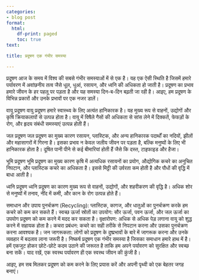 ```yaml
---
categories:
- blog post
format:
  html:
    df-print: paged
    toc: true
text: 

title: प्रदूषण एक गंभीर समस्या

---
```



प्रदूषण आज के समय में विश्व की सबसे गंभीर समस्याओं में से एक है। यह एक ऐसी स्थिति है जिसमें हमारे पर्यावरण में अवांछनीय तत्व जैसे धूल, धुआं, रसायन, और ध्वनि की अधिकता हो जाती है। प्रदूषण का प्रभाव हमारे जीवन के हर पहलू पर पड़ता है और यह समस्या दिन-ब-दिन बढ़ती जा रही है। आइए, हम प्रदूषण के विभिन्न प्रकारों और उनके प्रभावों पर एक नजर डालें।

वायु प्रदूषण
वायु प्रदूषण हमारे स्वास्थ्य के लिए अत्यंत हानिकारक है। यह मुख्य रूप से वाहनों, उद्योगों और कृषि क्रियाकलापों से उत्पन्न होता है। वायु में विषैले गैसों की अधिकता से सांस लेने में दिक्कतें, फेफड़ों के रोग, और हृदय संबंधी समस्याएं उत्पन्न होती हैं।

जल प्रदूषण
जल प्रदूषण का मुख्य कारण रसायन, प्लास्टिक, और अन्य हानिकारक पदार्थों का नदियों, झीलों और महासागरों में गिरना है। इसका प्रभाव न केवल जलीय जीवन पर पड़ता है, बल्कि मनुष्यों के लिए भी हानिकारक होता है। दूषित पानी पीने से कई बीमारियां होती हैं जैसे कि दस्त, टाइफाइड और हैजा।

भूमि प्रदूषण
भूमि प्रदूषण का मुख्य कारण कृषि में अत्यधिक रसायनों का प्रयोग, औद्योगिक कचरे का अनुचित निपटान, और प्लास्टिक कचरे का अधिकता है। इससे मिट्टी की उर्वरता कम होती है और पौधों की वृद्धि में बाधा आती है।

ध्वनि प्रदूषण
ध्वनि प्रदूषण का कारण मुख्य रूप से वाहनों, उद्योगों, और शहरीकरण की वृद्धि है। अधिक शोर से मनुष्यों में तनाव, नींद में कमी, और कान के रोग उत्पन्न होते हैं।

समाधान और उपाय
पुनर्चक्रण (Recycling): प्लास्टिक, कागज, और धातुओं का पुनर्चक्रण करके हम कचरे को कम कर सकते हैं।
स्वच्छ ऊर्जा स्रोतों का उपयोग: सौर ऊर्जा, पवन ऊर्जा, और जल ऊर्जा का उपयोग प्रदूषण को कम करने में मदद कर सकता है।
वृक्षारोपण: अधिक से अधिक पेड़ लगाना वायु को शुद्ध करने में सहायक होता है।
कचरा प्रबंधन: कचरे का सही तरीके से निपटान करना और उसका पुनर्चक्रण करना आवश्यक है।
जन जागरूकता: लोगों को प्रदूषण के दुष्प्रभावों के बारे में जागरूक करना और उनके व्यवहार में बदलाव लाना जरूरी है।
निष्कर्ष
प्रदूषण एक गंभीर समस्या है जिसका समाधान हमारे हाथ में है। हमें एकजुट होकर छोटे-छोटे कदम उठाने की जरूरत है ताकि हम अपने पर्यावरण को सुरक्षित और स्वच्छ बना सकें। याद रखें, एक स्वस्थ पर्यावरण ही एक स्वस्थ जीवन की कुंजी है।

आइए, हम सब मिलकर प्रदूषण को कम करने के लिए प्रयास करें और अपनी पृथ्वी को एक बेहतर जगह बनाएं।
